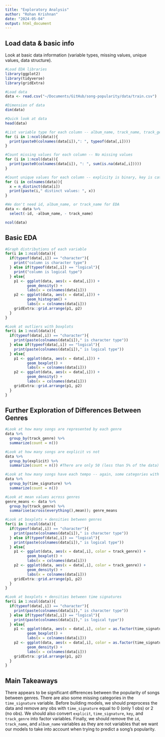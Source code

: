 ```yaml
---
title: "Exploratory Analysis"
author: "Rohan Krishnan"
date: "2024-05-04"
output: html_document
---
```


## Load data & basic info

Look at basic data information (variable types, missing values, unique values, data structure).

```r
#Load EDA libraries
library(ggplot2)
library(tidyverse)
library(gridExtra)

#Load data
data <- read.csv("~/Documents/GitHub/song-popularity/data/train.csv")

#Dimension of data
dim(data)

#Quick look at data
head(data)

#List variable type for each column -- album_name, track_name, track_genre are characters
for (i in 1:ncol(data)){
  print(paste0(colnames(data[i]),": ", typeof(data[,i])))
}

#Count missing values for each column -- No missing values
for (i in 1:ncol(data)){
  print(paste0(colnames(data[i]), ": ", sum(is.na(data[,i]))))
}

#Count unique values for each column -- explicity is binary, key is categorical, mode is binary, time_signature is categorical, track_genre is categorical 
for (i in colnames(data)){
  x = n_distinct(data[i])
  print(paste(i," distinct values: ", x))
}

#We don't need id, album_name, or track_name for EDA
data <- data %>%
  select(-id, -album_name, - track_name)

ncol(data)
```

## Basic EDA

```r
#Graph distributions of each variable
for(i in 1:ncol(data)){
  if(typeof(data[,i]) == "character"){
    print("column is character type")
  } else if(typeof(data[,i]) == "logical"){
    print("column is logical type")
  } else{
    p1 <- ggplot(data, aes(x = data[,i])) + 
          geom_density() + 
          labs(x = colnames(data[i]))
    p2 <- ggplot(data, aes(x = data[,i])) + 
          geom_histogram() + 
          labs(x = colnames(data[i]))
    gridExtra::grid.arrange(p1, p2)
  }
}

#Look at outliers with boxplots
for(i in 1:ncol(data)){
  if(typeof(data[,i]) == "character"){
    print(paste(colnames(data[i])," is character type"))
  } else if(typeof(data[,i]) == "logical"){
    print(paste(colnames(data[i])," is logical type"))
  } else{
    p1 <- ggplot(data, aes(x = data[,i])) + 
          geom_boxplot() + 
          labs(x = colnames(data[i]))
    p2 <- ggplot(data, aes(x = data[,i])) + 
          geom_density() + 
          labs(x = colnames(data[i]))
    gridExtra::grid.arrange(p1, p2)
  }
}
```

## Further Exploration of Differences Between Genres

```r
#Look at how many songs are represented by each genre
data %>%
  group_by(track_genre) %>%
  summarize(count = n())

#Look at how many songs are explicit vs not
data %>%
  group_by(explicit) %>%
  summarize(count = n()) #There are only 50 (less than 5% of the data) explicit obs

#Look at how many songs have each tempo -- again, some categories with under 5% of obs (0 and 2)
data %>%
  group_by(time_signature) %>%
  summarize(count = n())

#Look at mean values across genres
genre_means <- data %>%
  group_by(track_genre) %>%
  summarise(across(everything(),mean)); genre_means

#Look at boxplots + densities between genres
for(i in 1:ncol(data)){
  if(typeof(data[,i]) == "character"){
    print(paste(colnames(data[i])," is character type"))
  } else if(typeof(data[,i]) == "logical"){
    print(paste(colnames(data[i])," is logical type"))
  } else{
    p1 <- ggplot(data, aes(x = data[,i], color = track_genre)) + 
          geom_boxplot() + 
          labs(x = colnames(data[i]))
    p2 <- ggplot(data, aes(x = data[,i], color = track_genre)) + 
          geom_density() + 
          labs(x = colnames(data[i]))
    gridExtra::grid.arrange(p1, p2)
  }
}

#Look at boxplots + densities between time signatures
for(i in 1:ncol(data)){
  if(typeof(data[,i]) == "character"){
    print(paste(colnames(data[i])," is character type"))
  } else if(typeof(data[,i]) == "logical"){
    print(paste(colnames(data[i])," is logical type"))
  } else{
    p1 <- ggplot(data, aes(x = data[,i], color = as.factor(time_signature))) + 
          geom_boxplot() + 
          labs(x = colnames(data[i]))
    p2 <- ggplot(data, aes(x = data[,i], color = as.factor(time_signature))) + 
          geom_density() + 
          labs(x = colnames(data[i]))
    gridExtra::grid.arrange(p1, p2)
  }
}
```

## Main Takeaways

There appears to be significant differences between the popularity of songs between genres. There are also some missing categories in the `time_signature` variable. Before building models, we should preprocess the data and remove any obs with `time_signature` equal to 0 (only 1 obs) or 2 (no obs). We should also convert `explicit`, `time_signature`, `key`, and `track_genre` into factor variables. Finally, we should remove the `id`, `track_name`, and `album_name` variables as they are not variables that we want our models to take into account when trying to predict a song's popularity.

